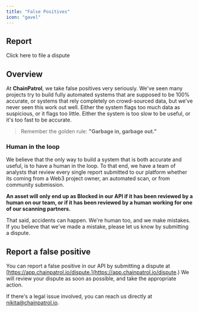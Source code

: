 ```yaml
---
title: "False Positives"
icon: "gavel"
---
```


## Report

<Card title="Report a False Postive" icon="bolt" href="https://app.chainpatrol.io/dispute">
  Click here to file a dispute
</Card>

## Overview

At **ChainPatrol**, we take false positives very seriously. We've seen many projects try to build
fully automated systems that are supposed to be 100% accurate, or systems that rely completely
on crowd-sourced data, but we've never seen this work out well. Either the system flags too much
data as suspicious, or it flags too little. Either the system is too slow to be useful, or it's
too fast to be accurate.

> Remember the golden rule: **"Garbage in, garbage out."**

### Human in the loop

We believe that the only way to build a system that is both accurate and useful, is to have a human
in the loop. To that end, we have a team of analysts that review every single report submitted to our platform
whether its coming from a Web3 project owner, an automated scan, or from community submission.

**An asset will only end up as Blocked in our API if it has been reviewed by a human on our team, or
if it has been reviewed by a human working for one of our scanning partners.**

That said, accidents can happen. We're human too, and we make mistakes. If you believe that we've made a mistake,
please let us know by submitting a dispute.

## Report a false positive

You can report a false positive in our API by submitting a dispute at [https://app.chainpatrol.io/dispute.](https://app.chainpatrol.io/dispute.)
We will review your dispute as soon as possible, and take the appropriate action.

If there's a legal issue involved, you can reach us directly at [nikita@chainpatrol.io](mailto:nikita@chainpatrol.io).